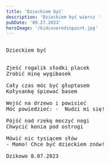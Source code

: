 ```yaml
---
title: 'Dzieckiem być'
description: 'Dzieckiem być wiersz '
pubDate: '09.27.2023'
heroImage: '/kidcoveredinpaint.jpg'
---
```

<pre>

Dzieckiem być 


Zjeść rogalik słodki placek
Zrobić minę wygibasek

Cały czas móc być głuptasem
Kołysankę śpiewać basem

Wejść na drzewo i powisieć
Móc powiedzieć: -  Nudzi mi się! 

Pójść nad rzekę moczyć nogi
Chwycić konia pod ostrogi

Mówić nic tysiącem słów
- Mamo! Chce być dzieckiem znów!

Dzikowo 8.07.2023

</pre>
